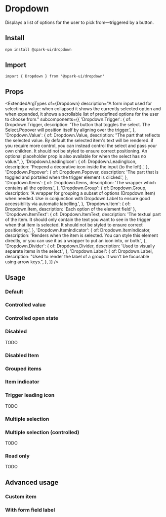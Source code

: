 


<Meta of={stories} />

# Dropdown

Displays a list of options for the user to pick from—triggered by a button.

## Install

```sh
npm install @spark-ui/dropdown
```

## Import

```tsx
import { Dropdown } from '@spark-ui/dropdown'
```

## Props

<ExtendedArgTypes
  of={Dropdown}
  description="A form input used for selecting a value: when collapsed it shows the currently selected option and when expanded, it shows a scrollable list of predefined options for the user to choose from."
  subcomponents={{
    'Dropdown.Trigger': {
      of: Dropdown.Trigger,
      description:
        'The button that toggles the select. The Select.Popover will position itself by aligning over the trigger.',
    },
    'Dropdown.Value': {
      of: Dropdown.Value,
      description:
        "The part that reflects the selected value. By default the selected item's text will be rendered. if you require more control, you can instead control the select and pass your own children. It should not be styled to ensure correct positioning. An optional placeholder prop is also available for when the select has no value.",
    },
    'Dropdown.LeadingIcon': {
      of: Dropdown.LeadingIcon,
      description: 'Prepend a decorative icon inside the input (to the left).',
    },
    'Dropdown.Popover': {
      of: Dropdown.Popover,
      description: 'The part that is toggled and portaled when the trigger element is clicked.',
    },
    'Dropdown.Items': {
      of: Dropdown.Items,
      description: 'The wrapper which contains all the options.',
    },
    'Dropdown.Group': {
      of: Dropdown.Group,
      description:
        'A wrapper for grouping a subset of options (Dropdown.Item) when needed. Use in conjunction with Dropdown.Label to ensure good accessibility via automatic labelling.',
    },
    'Dropdown.Item': { of: Dropdown.Item, description: 'Each option of the element field' },
    'Dropdown.ItemText': {
      of: Dropdown.ItemText,
      description:
        'The textual part of the item. It should only contain the text you want to see in the trigger when that item is selected. It should not be styled to ensure correct positioning.',
    },
    'Dropdown.ItemIndicator': {
      of: Dropdown.ItemIndicator,
      description:
        'Renders when the item is selected. You can style this element directly, or you can use it as a wrapper to put an icon into, or both.',
    },
    'Dropdown.Divider': {
      of: Dropdown.Divider,
      description: 'Used to visually separate items in the select.',
    },
    'Dropdown.Label': {
      of: Dropdown.Label,
      description: "Used to render the label of a group. It won't be focusable using arrow keys.",
    },
  }}
/>

## Usage

### Default

<Canvas of={stories.Default} />

### Controlled value

<Canvas of={stories.Controlled} />

### Controlled open state

<Canvas of={stories.ControlledOpenState} />

### Disabled

TODO

### Disabled Item

<Canvas of={stories.DisabledItem} />

### Grouped items

<Canvas of={stories.Grouped} />

### Item indicator

<Canvas of={stories.ItemIndicator} />

### Trigger leading icon

TODO

### Multiple selection

<Canvas of={stories.MultipleSelection} />

### Multiple selection (controlled)

TODO

### Read only

TODO

## Advanced usage

### Custom item

<Canvas of={stories.CustomItem} />

### With form field label

<Canvas of={stories.FormFieldLabel} />

